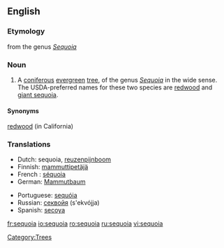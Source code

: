 ==English==

===Etymology===
from the genus ''[[Sequoia]]''

===Noun===
{{en-noun}}

# A [[coniferous]] [[evergreen]] [[tree]], of the genus ''[[Sequoia]]'' in the wide sense. The USDA-preferred names for these two species are [[redwood]] and [[giant sequoia]].  

====Synonyms====
[[redwood]] (in California)

===Translations===
{{top}}
*Dutch: sequoia, [[reuzenpijnboom]]
*Finnish: [[mammuttipetäjä]]
*French : [[séquoia]] {{m}}
*German: [[Mammutbaum]] {{m}}
{{mid}}
*Portuguese: [[sequóia]] {{f}}
*Russian: [[секвойя]] (s'ekvójja) {{f}}
*Spanish: [[secoya]] {{f}}
{{bottom}}

[[Category:Trees]]

[[fr:sequoia]]
[[io:sequoia]]
[[ro:sequoia]]
[[ru:sequoia]]
[[vi:sequoia]]